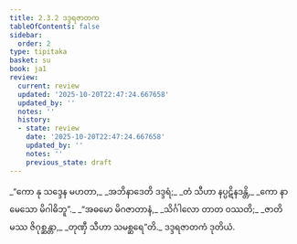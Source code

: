 ```yaml
---
title: 2.3.2 ဒဒ္ဒရဇာတက
tableOfContents: false
sidebar:
  order: 2
type: tipitaka
basket: su
book: ja1
review:
  current: review
  updated: '2025-10-20T22:47:24.667658'
  updated_by: ''
  notes: ''
  history:
  - state: review
    date: '2025-10-20T22:47:24.667658'
    updated_by: ''
    notes: ''
    previous_state: draft
---
```



<DynamicBreadcrumb />


<ReviewStatus review={frontmatter.review} showDetails={true} />

<HypothesisAnnotation frontmatter={frontmatter} />

<Division number="43" book="ja1" e="ch" v="22" p="43">

<Paragraph number="409" type="verses" book="ja1">
_“ကော နု သဒ္ဒေန မဟတာ,_  
_အဘိနာဒေတိ ဒဒ္ဒရံ;_  
_တံ သီဟာ နပ္ပဋိနဒန္တိ,_  
_ကော နာမေသော မိဂါဓိဘူ”._  

</Paragraph>

</Division>
<Division number="44" book="ja1" e="ch" v="22" p="43">

<Paragraph number="410" type="verses" book="ja1">
_“အဓမော မိဂဇာတာနံ,_  
_သိင်္ဂါလော တာတ ဝဿတိ;_  
_ဇာတိမဿ ဇိဂုစ္ဆန္တာ,_  
_တုဏှီ သီဟာ သမစ္ဆရေ”တိ._  


</Paragraph>
</Division>

<Paragraph number="411" type="center" book="ja1">
ဒဒ္ဒရဇာတကံ ဒုတိယံ.
</Paragraph>